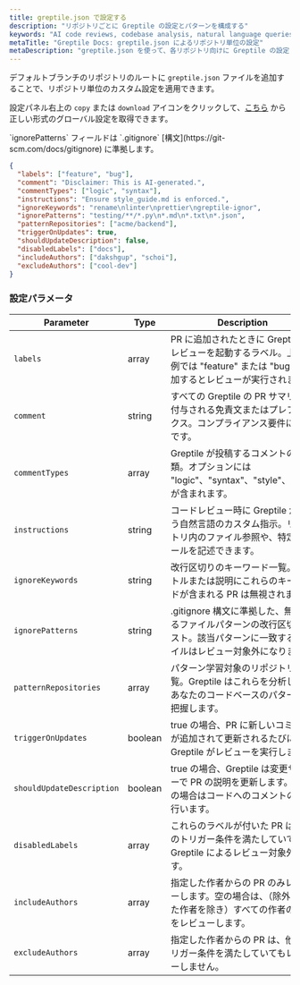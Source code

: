 ```yaml
---
title: greptile.json で設定する
description: "リポジトリごとに Greptile の設定とパターンを構成する"
keywords: "AI code reviews, codebase analysis, natural language queries, GitHub integration, Slack integration, PR review bot"
metaTitle: "Greptile Docs: greptile.json によるリポジトリ単位の設定"
metaDescription: "greptile.json を使って、各リポジトリ向けに Greptile の設定とパターンをカスタマイズする方法を解説します。"
---
```


デフォルトブランチのリポジトリのルートに `greptile.json` ファイルを追加することで、リポジトリ単位のカスタム設定を適用できます。

設定パネル右上の `copy` または `download` アイコンをクリックして、[こちら](https://app.greptile.com/review/github?tab=config) から正しい形式のグローバル設定を取得できます。 

<Note>
  `ignorePatterns` フィールドは `.gitignore`
  [構文](https://git-scm.com/docs/gitignore) に準拠します。
</Note>

```json greptile.json
{
  "labels": ["feature", "bug"],
  "comment": "Disclaimer: This is AI-generated.",
  "commentTypes": ["logic", "syntax"],
  "instructions": "Ensure style_guide.md is enforced.",
  "ignoreKeywords": "rename\nlinter\nprettier\ngreptile-ignor",
  "ignorePatterns": "testing/**/*.py\n*.md\n*.txt\n*.json",
  "patternRepositories": ["acme/backend"],
  "triggerOnUpdates": true,
  "shouldUpdateDescription": false,
  "disabledLabels": ["docs"],
  "includeAuthors": ["dakshgup", "schoi"],
  "excludeAuthors": ["cool-dev"]
}
```

### 設定パラメータ

| Parameter                 | Type    | Description                                                                                                                                  |
| ------------------------- | ------- | -------------------------------------------------------------------------------------------------------------------------------------------- |
| `labels`                  | array   | PR に追加されたときに Greptile のレビューを起動するラベル。上記の例では "feature" または "bug" を追加するとレビューが実行されます。  |
| `comment`                 | string  | すべての Greptile の PR サマリーに付与される免責文またはプレフィックス。コンプライアンス要件に有用です。                                  |
| `commentTypes`            | array   | Greptile が投稿するコメントの種類。オプションには "logic"、"syntax"、"style"、"info" が含まれます。                                             |
| `instructions`            | string  | コードレビュー時に Greptile が従う自然言語のカスタム指示。リポジトリ内のファイル参照や、特定のルールを記述できます。 |
| `ignoreKeywords`          | string  | 改行区切りのキーワード一覧。タイトルまたは説明にこれらのキーワードが含まれる PR は無視されます。                                   |
| `ignorePatterns`          | string  | .gitignore 構文に準拠した、無視するファイルパターンの改行区切りリスト。該当パターンに一致するファイルはレビュー対象外になります。          |
| `patternRepositories`     | array   | パターン学習対象のリポジトリ一覧。Greptile はこれらを分析して、あなたのコードベースのパターンを把握します。                       |
| `triggerOnUpdates`        | boolean | true の場合、PR に新しいコミットが追加されて更新されるたびに Greptile がレビューを実行します。                                                             |
| `shouldUpdateDescription` | boolean | true の場合、Greptile は変更サマリーで PR の説明を更新します。false の場合はコードへのコメントのみを行います。                                 |
| `disabledLabels`          | array   | これらのラベルが付いた PR は、他のトリガー条件を満たしていても Greptile によるレビュー対象外です。                                            |
| `includeAuthors`          | array   | 指定した作者からの PR のみレビューします。空の場合は、（除外された作者を除き）すべての作者の PR をレビューします。                                 |
| `excludeAuthors`          | array   | 指定した作者からの PR は、他のトリガー条件を満たしていてもレビューしません。                                                       |

